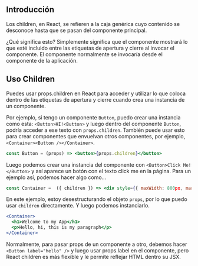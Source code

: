 **Introducción**
---

Los children, en React, se refieren a la caja genérica cuyo contenido se desconoce hasta que se pasan del componente principal.

¿Qué significa esto? Simplemente significa que el componente mostrará lo que esté incluido entre las etiquetas de apertura y cierre al invocar el componente. El componente normalmente se invocaría desde el componente de la aplicación.

**Uso Children**
---

Puedes usar props.children en React para acceder y utilizar lo que coloca dentro de las etiquetas de apertura y cierre cuando crea una instancia de un componente.

Por ejemplo, si tengo un componente `Button`, puedo crear una instancia como esta: `<Button>HI!<Button>` y luego dentro del componente `Button`, podría acceder a ese texto con `props.children`. También puede usar esto para crear componentes que envuelvan otros componentes, por ejemplo, `<Container><Button /></Container>`.

```jsx
const Button = (props) => <button>{props.children}</button> 
```

Luego podemos crear una instancia del componente con `<Button>Click Me!</Button>` y así aparece un botón con el texto click me en la página. Para un ejemplo así, podemos hacer algo como…

```jsx
const Container =  ({ children }) => <div style={{ maxWidth: 800px, margin: 0 auto }}>{children}</div>

```

En este ejemplo, estoy desestructurando el objeto `props`, por lo que puedo usar `children` directamente. Y luego podemos instanciarlo.

```jsx
<Container>
  <h1>Welcome to my App</h1>
  <p>Hello, hi, this is my paragraph</p>
</Container>
```

Normalmente, para pasar props de un componente a otro, debemos hacer `<Button label="hello" />` y luego usar props.label en el componente, pero React children es más flexible y le permite reflejar HTML dentro su JSX.